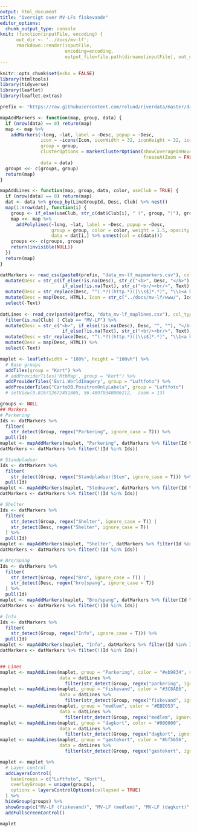 ```yaml
---
output: html_document
title: "Oversigt over MV-LFs fiskevande"
editor_options: 
  chunk_output_type: console
knit: (function(inputFile, encoding) { 
      out_dir <- '../docs/mv-lf';
      rmarkdown::render(inputFile,
                        encoding=encoding, 
                        output_file=file.path(dirname(inputFile), out_dir, 'mv-lf-kort.html')) })
---
```


<!-- File for generating the interactive map for MV-LF (run by GitHub Actions every hour) -->
<!-- Output is a html file in docs/mv-lf. -->

```r
knitr::opts_chunk$set(echo = FALSE)
library(htmltools)
library(tidyverse)
library(leaflet)
library(leaflet.extras)
```



<style>
  body {
      padding: 0 !important;
      margin: 0 !important;
  }
  .main-container {
    max-width: 4000px
  }
  .container-fluid {
      padding: 0 !important;
  }
  #header {
      display: none;
  }
</style>




```r
prefix <- "https://raw.githubusercontent.com/relund/riverdata/master/data/"

mapAddMarkers <- function(map, group, data) {
  if (nrow(data) == 0) return(map)
  map <- map %>% 
    addMarkers(~long, ~lat, label = ~Desc, popup = ~Desc,
               icon = ~icons(Icon, iconWidth = 32, iconHeight = 32, iconAnchorX = 16, iconAnchorY = 16), 
               group = group,
               clusterOptions = markerClusterOptions(showCoverageOnHover = FALSE, 
                                                     freezeAtZoom = FALSE),
               data = data)
  groups <<- c(groups, group)
  return(map)
}

mapAddLines <- function(map, group, data, color, useClub = TRUE) {
  if (nrow(data) == 0) return(map)
  dat <- data %>% group_by(LineGroupId, Desc, Club) %>% nest()
  map(1:nrow(dat), function(i) {
    group <- if_else(useClub, str_c(dat$Club[i], " (", group, ")"), group)
    map <<- map %>%
      addPolylines(~long, ~lat, label = ~Desc, popup = ~Desc,
                   group = group, color = color, weight = 1.5, opacity = 0.75,
                   data = dat[i,] %>% unnest(col = c(data)))
    groups <<- c(groups, group)
    return(invisible(NULL))
  })
  return(map)
}

datMarkers <- read_csv(paste0(prefix, "data_mv-lf_mapmarkers.csv"), col_types = "fccddff") %>% 
  mutate(Desc = str_c(if_else(!is.na(Desc), str_c("<b>", Desc, "</b>"), "", ""), 
                       if_else(!is.na(Text), str_c("<br/><br/>", Text), "", ""))) %>% 
  mutate(Desc = str_replace(Desc, "^(.*?)(http.*)([\\s$]*.*)", "\\1<a href='\\2'>\\2</a>\\3")) %>% 
  mutate(Desc = map(Desc, HTML), Icon = str_c("../docs/mv-lf/www/", Icon), Id = 1:n()) %>% 
  select(-Text) 
  
datLines <- read_csv(paste0(prefix, "data_mv-lf_maplines.csv"), col_types = "fccddif")  %>% 
  filter(is.na(Club) | Club == "MV-LF") %>% 
  mutate(Desc = str_c("<b>", if_else(!is.na(Desc), Desc, "", ""), "</b>",
                       if_else(!is.na(Text), str_c("<br/><br/>", Text), "", ""))) %>% 
  mutate(Desc = str_replace(Desc, "^(.*?)(http.*)([\\s$]*.*)", "\\1<a href='\\2'>\\2</a>\\3")) %>% 
  mutate(Desc = map(Desc, HTML)) %>% 
  select(-Text) 

maplet <- leaflet(width = "100%", height = "100vh") %>% 
  # Base groups
  addTiles(group = "Kort") %>%
  # addProviderTiles('MtbMap', group = "Kort") %>% 
  addProviderTiles('Esri.WorldImagery', group = "Luftfoto") %>% 
  addProviderTiles("CartoDB.PositronOnlyLabels", group = "Luftfoto") 
  # setView(9.016712672451805, 56.40970340006212,  zoom = 13) 

groups <- NULL
## Markers
# Parkering
Ids <- datMarkers %>% 
  filter(
    str_detect(Group, regex("Parkering", ignore_case = T))) %>% 
  pull(Id)
maplet <- mapAddMarkers(maplet, "Parkering", datMarkers %>% filter(Id %in% Ids))
datMarkers <- datMarkers %>% filter(!(Id %in% Ids))

# Standpladser
Ids <- datMarkers %>% 
  filter(
    str_detect(Group, regex("Standpladser|Sten", ignore_case = T))) %>% 
  pull(Id)
maplet <- mapAddMarkers(maplet, "Stednavne", datMarkers %>% filter(Id %in% Ids))
datMarkers <- datMarkers %>% filter(!(Id %in% Ids))

# Shelter
Ids <- datMarkers %>% 
  filter(
    str_detect(Group, regex("Shelter", ignore_case = T)) |
    str_detect(Desc, regex("Shelter", ignore_case = T))
  ) %>% 
  pull(Id)
maplet <- mapAddMarkers(maplet, "Shelter", datMarkers %>% filter(Id %in% Ids))
datMarkers <- datMarkers %>% filter(!(Id %in% Ids))

# Bro/Spang
Ids <- datMarkers %>% 
  filter(
    str_detect(Group, regex("Bro", ignore_case = T)) |
    str_detect(Desc, regex("bro|spang", ignore_case = T))
  ) %>% 
  pull(Id)
maplet <- mapAddMarkers(maplet, "Bro/spang", datMarkers %>% filter(Id %in% Ids))
datMarkers <- datMarkers %>% filter(!(Id %in% Ids))

# Info
Ids <- datMarkers %>% 
  filter(
    str_detect(Group, regex("Info", ignore_case = T))) %>% 
  pull(Id)
maplet <- mapAddMarkers(maplet, "Info", datMarkers %>% filter(Id %in% Ids))
datMarkers <- datMarkers %>% filter(!(Id %in% Ids))


## Lines
maplet <- mapAddLines(maplet, group = "Parkering", color = "#eb9834", useClub = FALSE,
                      data = datLines %>% 
                        filter(str_detect(Group, regex("parkering", ignore_case = T))))
maplet <- mapAddLines(maplet, group = "fiskevand", color = "#3C8AE6",
                      data = datLines %>% 
                        filter(str_detect(Group, regex("fiskevand", ignore_case = T))))
maplet <- mapAddLines(maplet, group = "medlem", color = "#EBE053",
                      data = datLines %>% 
                        filter(str_detect(Group, regex("medlem", ignore_case = T))))
maplet <- mapAddLines(maplet, group = "dagkort", color = "#000000",
                      data = datLines %>% 
                        filter(str_detect(Group, regex("dagkort", ignore_case = T))))
maplet <- mapAddLines(maplet, group = "gæstekort", color = "#bf5656",
                      data = datLines %>% 
                        filter(str_detect(Group, regex("gæstekort", ignore_case = T))))

maplet <- maplet %>% 
  # Layer control
  addLayersControl(
    baseGroups = c("Luftfoto", "Kort"),
    overlayGroups = unique(groups),
    options = layersControlOptions(collapsed = TRUE)
  ) %>% 
  hideGroup(groups) %>% 
  showGroup(c("MV-LF (fiskevand)", "MV-LF (medlem)", "MV-LF (dagkort)", "Parkering", "Info")) %>% 
  addFullscreenControl()
```

```r
maplet
```

